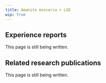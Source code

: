 ---
title: Amanita muscaria + LSD
wip: true
---

## Experience reports

This page is still being written.

## Related research publications

This page is still being written.

